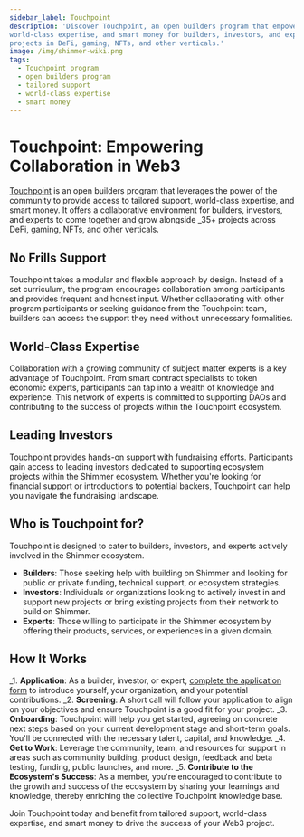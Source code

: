 ```yaml
---
sidebar_label: Touchpoint
description: 'Discover Touchpoint, an open builders program that empowers collaboration and provides tailored support,
world-class expertise, and smart money for builders, investors, and experts. Join Touchpoint and grow alongside diverse
projects in DeFi, gaming, NFTs, and other verticals.'
image: /img/shimmer-wiki.png
tags:
  - Touchpoint program
  - open builders program
  - tailored support
  - world-class expertise
  - smart money
---
```


# Touchpoint: Empowering Collaboration in Web3

[Touchpoint](https://shimmer.network/touchpoint) is an open builders program that leverages the power of the community to
provide access to tailored support,
world-class expertise, and smart money. It offers a collaborative environment for builders, investors, and experts to
come together and grow alongside _35+ projects across DeFi, gaming, NFTs, and other verticals.

## No Frills Support

Touchpoint takes a modular and flexible approach by design. Instead of a set curriculum, the program encourages
collaboration among participants and provides frequent and honest input. Whether collaborating with other program
participants or seeking guidance from the Touchpoint team, builders can access the support they need without unnecessary
formalities.

## World-Class Expertise

Collaboration with a growing community of subject matter experts is a key advantage of Touchpoint. From smart contract
specialists to token economic experts, participants can tap into a wealth of knowledge and
experience. This network of experts is committed to supporting DAOs and contributing to the success of projects within
the Touchpoint ecosystem.

## Leading Investors

Touchpoint provides hands-on support with fundraising efforts. Participants gain access to leading investors dedicated
to supporting ecosystem projects within the Shimmer ecosystem. Whether you're looking for financial support
or introductions to potential backers, Touchpoint can help you navigate the fundraising landscape.

## Who is Touchpoint for?

Touchpoint is designed to cater to builders, investors, and experts actively involved in the Shimmer ecosystem.

- **Builders**: Those seeking help with building on Shimmer and looking for public or private funding, technical
  support, or ecosystem strategies.
- **Investors**: Individuals or organizations looking to actively invest in and support new projects or bring existing
  projects from their network to build on Shimmer.
- **Experts**: Those willing to participate in the Shimmer ecosystem by offering their products, services, or
  experiences in a given domain.

## How It Works

_1. **Application**: As a builder, investor, or
   expert, [complete the application form](https://airtable.com/shrxW5Fs6NGDOkkBv) to introduce yourself, your
   organization, and your potential contributions.
_2. **Screening**: A short call will follow your application to align on your objectives and ensure Touchpoint is a good
   fit for your project.
_3. **Onboarding**: Touchpoint will help you get started, agreeing on concrete next steps based on your current
   development stage and short-term goals. You'll be connected with the necessary talent, capital, and knowledge.
_4. **Get to Work**: Leverage the community, team, and resources for support in areas such as community building, product
   design, feedback and beta testing, funding, public launches, and more.
_5. **Contribute to the Ecosystem's Success**: As a member, you're encouraged to contribute to the growth and success of
   the ecosystem by sharing your learnings and knowledge, thereby enriching the collective Touchpoint knowledge base.

Join Touchpoint today and benefit from tailored support, world-class expertise, and smart money to drive the success of
your Web3 project.
